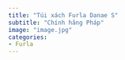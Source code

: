 ```yaml
---
title: "Túi xách Furla Danae S"
subtitle: "Chính hãng Pháp"
image: "image.jpg"
categories:
- Furla
---
```


